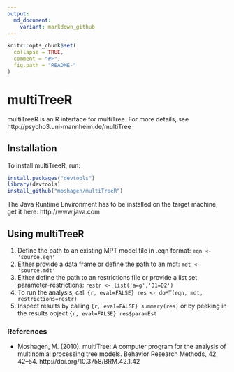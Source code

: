 ```yaml
---
output:
  md_document:
    variant: markdown_github
---
```


```r
knitr::opts_chunk$set(
  collapse = TRUE,
  comment = "#>",
  fig.path = "README-"
)
```



# multiTreeR

multiTreeR is an R interface for multiTree. For more details, see http://psycho3.uni-mannheim.de/multiTree

## Installation

To install multiTreeR, run:

```r
install.packages("devtools")
library(devtools)
install_github("moshagen/multiTreeR")
```
The Java Runtime Environment has to be installed on the target machine, get it here: http://www.java.com


## Using multiTreeR

1. Define the path to an existing MPT model file in .eqn format: `eqn <- 'source.eqn'`
2. Either provide a data frame or define the path to an mdt: `mdt <- 'source.mdt'`
3. Either define the path to an restrictions file or provide a list set parameter-restrictions: `restr <- list('a=g','D1=D2')`
4. To run the analysis, call `{r, eval=FALSE} res <- doMT(eqn, mdt, restrictions=restr)` 
5. Inspect results by calling `{r, eval=FALSE} summary(res)` or by peeking in the results object `{r, eval=FALSE} res$paramEst`


### References
* Moshagen, M. (2010). multiTree: A computer program for the analysis of multinomial processing tree models. Behavior Research Methods, 42, 42–54. http://doi.org/10.3758/BRM.42.1.42

